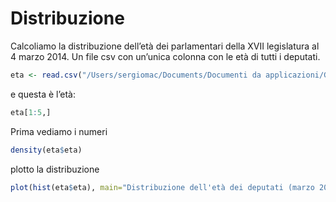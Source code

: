 # Distribuzione

Calcoliamo la distribuzione dell'età dei parlamentari della XVII legislatura al 4 marzo 2014. Un file csv con un'unica colonna con le età di tutti i deputati.

```r
eta <- read.csv("/Users/sergiomac/Documents/Documenti da applicazioni/Github/Dataset/età_camera_20140304.csv", header=TRUE)
```

e questa è l'età:

```r
eta[1:5,]
```

Prima vediamo i numeri 

```r
density(eta$eta)
```

plotto la distribuzione

```r
plot(hist(eta$eta), main="Distribuzione dell'età dei deputati (marzo 2014)", xlab="Età", xlim=range(20:80), ylim=range(0:120), ylab="Frequenza", col="#fc6500")
```

